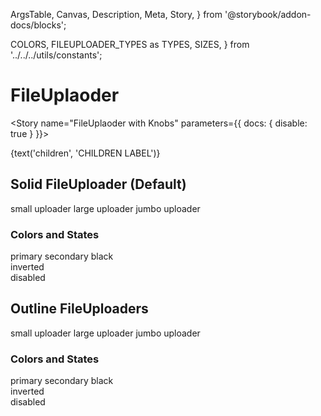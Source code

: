   ArgsTable,
  Canvas,
  Description,
  Meta,
  Story,
} from '@storybook/addon-docs/blocks';

  COLORS,
  FILEUPLOADER_TYPES as TYPES,
  SIZES,
} from '../../../utils/constants';


<Meta
  component={FileUploader}
  title="Components/Molecules/Form Controls/FileUploader"
/>

# FileUplaoder

<Description of={FileUploader} />
<ArgsTable of={FileUploader} />

<Story name="FileUplaoder with Knobs" parameters={{ docs: { disable: true } }}>
  <form id="fileUploaderWithKnobForm">
    <FileUploader
      accept={text('accept', '')}
      capture={select('capture', ['', 'user', 'environment'])}
      className={text('className', '')}
      color={select('color', COLORS, 'primary')}
      disabled={boolean('disabled', false)}
      errorMsg={text('errorMsg', '')}
      formId={text('formId', 'fileUploaderWithKnobForm')}
      handleClick={action(
        '`FileUploader with Knobs` onChange event triggered.',
      )}
      multiple={boolean('multiple', false)}
      name={text('name', 'fileUploaderWithKnobs')}
      size={select('size', SIZES, 'small')}
      type={select('type', TYPES, 'solid')}
    >
      {text('children', 'CHILDREN LABEL')}
    </FileUploader>
  </form>
</Story>

## Solid FileUploader (Default)

<Canvas>
  <Story name="Solid Small">
    <FileUploader accept="*" name="solid_small" size="small">
      small uploader
    </FileUploader>
  </Story>
  <Story name="Solid Large (Default)">
    <FileUploader accept="*" name="solid_large" size="large">
      large uploader
    </FileUploader>
  </Story>
  <Story name="Solid Jumbo">
    <FileUploader accept="*" name="solid_jumbo" size="jumbo">
      jumbo uploader
    </FileUploader>
  </Story>
</Canvas>

### Colors and States

<Canvas>
  <Story name="Solid Primary (Default)">
    <FileUploader accept="*" color="primary" name="soild_primary" size="small">
      primary
    </FileUploader>
  </Story>
  <Story name="Solid Secondary">
    <FileUploader
      accept="*"
      color="secondary"
      name="soild_secondary"
      size="small"
    >
      secondary
    </FileUploader>
  </Story>
  <Story name="Solid Black">
    <FileUploader accept="*" color="black" name="soild_black" size="small">
      black
    </FileUploader>
  </Story>
  <Story name="Solid Inverted">
    <div style={{ backgroundColor: 'black' }}>
      <FileUploader
        accept="*"
        color="inverted"
        name="soild_inverted"
        size="small"
      >
        inverted
      </FileUploader>
    </div>
  </Story>
  <Story name="Solid Disabled">
    <FileUploader accept="*" disabled={true} name="soild_disabled" size="small">
      disabled
    </FileUploader>
  </Story>
</Canvas>

## Outline FileUploaders

<Canvas>
  <Story name="Outline Small">
    <FileUploader accept="*" name="outline_small" size="small" type="outline">
      small uploader
    </FileUploader>
  </Story>
  <Story name="Outline Large (Default)">
    <FileUploader accept="*" name="outline_large" size="large" type="outline">
      large uploader
    </FileUploader>
  </Story>
  <Story name="Outline Jumbo">
    <FileUploader accept="*" name="outline_jumbo" size="jumbo" type="outline">
      jumbo uploader
    </FileUploader>
  </Story>
</Canvas>

### Colors and States

<Canvas>
  <Story name="Outline Primary (Default)">
    <FileUploader
      accept="*"
      color="primary"
      name="outline_primary"
      size="small"
      type="outline"
    >
      primary
    </FileUploader>
  </Story>
  <Story name="Outline Secondary">
    <FileUploader
      accept="*"
      color="secondary"
      name="outline_secondary"
      size="small"
      type="outline"
    >
      secondary
    </FileUploader>
  </Story>
  <Story name="Outline Black">
    <FileUploader
      accept="*"
      color="black"
      name="outline_black"
      size="small"
      type="outline"
    >
      black
    </FileUploader>
  </Story>
  <Story name="Outline Inverted">
    <div style={{ backgroundColor: 'black' }}>
      <FileUploader
        accept="*"
        color="inverted"
        name="outline_inverted"
        size="small"
        type="outline"
      >
        inverted
      </FileUploader>
    </div>
  </Story>
  <Story name="Outline Disabled">
    <FileUploader
      accept="*"
      disabled={true}
      name="outline_disabled"
      size="small"
      type="outline"
    >
      disabled
    </FileUploader>
  </Story>
</Canvas>
